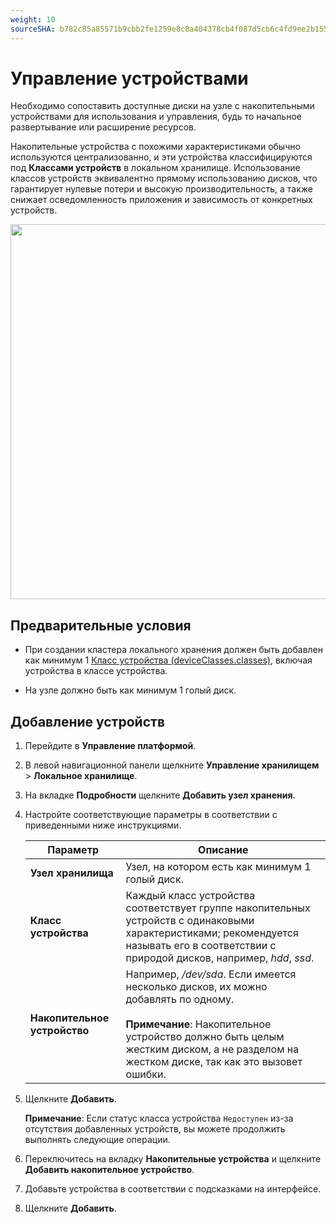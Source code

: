 ```yaml
---
weight: 10
sourceSHA: b782c85a85571b9cbb2fe1259e8c8a404378cb4f087d5cb6c4fd9ee2b1552cf6
---
```


# Управление устройствами

Необходимо сопоставить доступные диски на узле с накопительными устройствами для использования и управления, будь то начальное развертывание или расширение ресурсов.

Накопительные устройства с похожими характеристиками обычно используются централизованно, и эти устройства классифицируются под **Классами устройств** в локальном хранилище. Использование классов устройств эквивалентно прямому использованию дисков, что гарантирует нулевые потери и высокую производительность, а также снижает осведомленность приложения и зависимость от конкретных устройств.

<img src="../../../../en/storage/storagesystem_topolvm/assets/topolvmdevice.png" width="600" />

## Предварительные условия

- При создании кластера локального хранения должен быть добавлен как минимум 1 [Класс устройства (deviceClasses.classes)](/storage/storagesystem_topolvm/installation.mdx), включая устройства в классе устройства.

- На узле должно быть как минимум 1 голый диск.

## Добавление устройств

1. Перейдите в **Управление платформой**.

2. В левой навигационной панели щелкните **Управление хранилищем** > **Локальное хранилище**.

3. На вкладке **Подробности** щелкните **Добавить узел хранения**.

4. Настройте соответствующие параметры в соответствии с приведенными ниже инструкциями.

   | Параметр          | Описание                                                                                                                                                                                                                      |
   | ------------------ | ---------------------------------------------------------------------------------------------------------------------------------------------------------------------------------------------------------------------------- |
   | **Узел хранилища** | Узел, на котором есть как минимум 1 голый диск.                                                                                                                                                                                |
   | **Класс устройства** | Каждый класс устройства соответствует группе накопительных устройств с одинаковыми характеристиками; рекомендуется называть его в соответствии с природой дисков, например, *hdd*, *ssd*.                                   |
   | **Накопительное устройство** | Например, */dev/sda*. Если имеется несколько дисков, их можно добавлять по одному. <br /> <br /> <b>Примечание</b>: Накопительное устройство должно быть целым жестким диском, а не разделом на жестком диске, так как это вызовет ошибки. |

5. Щелкните **Добавить**.

   **Примечание**: Если статус класса устройства `Недоступен` из-за отсутствия добавленных устройств, вы можете продолжить выполнять следующие операции.

6. Переключитесь на вкладку **Накопительные устройства** и щелкните **Добавить накопительное устройство**.

7. Добавьте устройства в соответствии с подсказками на интерфейсе.

8. Щелкните **Добавить**.
